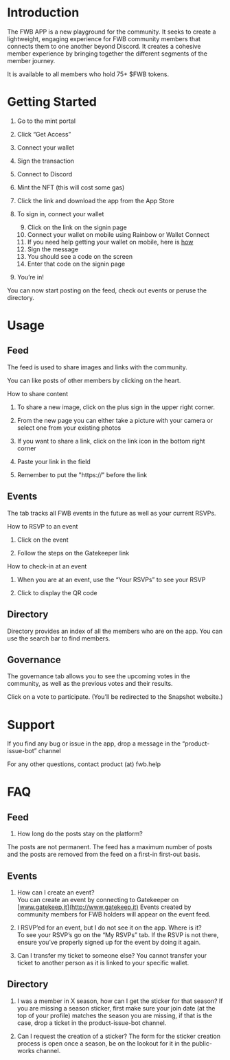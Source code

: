 # Introduction

The FWB APP is a new playground for the community. It seeks to create a lightweight, engaging experience for FWB community members that connects them to one another beyond Discord. It creates a cohesive member experience by bringing together the different segments of the member journey.

  

It is available to all members who hold 75+ $FWB tokens.

# Getting Started

1.  Go to the mint portal
    
2.  Click “Get Access”
    
3.  Connect your wallet
    
4.  Sign the transaction
    
5.  Connect to Discord
    
6.  Mint the NFT (this will cost some gas)
    
7.  Click the link and download the app from the App Store
    
8.  To sign in, connect your wallet

	9. Click on the link on the signin page
	10. Connect your wallet on mobile using Rainbow or Wallet Connect
	11. If you need help getting your wallet on mobile, here is [how](https://learn.rainbow.me/connect-to-a-website-or-app)
	12. Sign the message
	13. You should see a code on the screen
	14. Enter that code on the signin page
	
9. You’re in!
    

  

You can now start posting on the feed, check out events or peruse the directory.

# Usage

## Feed

The feed is used to share images and links with the community.

You can like posts of other members by clicking on the heart.

  

How to share content

  

1.  To share a new image, click on the plus sign in the upper right corner.
    
2.  From the new page you can either take a picture with your camera or select one from your existing photos
    
3.  If you want to share a link, click on the link icon in the bottom right corner
    

  1.  Paste your link in the field
    
  2.  Remember to put the "https://" before the link
    

  

## Events

The tab tracks all FWB events in the future as well as your current RSVPs.

  

How to RSVP to an event

  

1.  Click on the event
    
2.  Follow the steps on the Gatekeeper link
    

  

How to check-in at an event

  

1.  When you are at an event, use the “Your RSVPs” to see your RSVP
    
2.  Click to display the QR code
    

## Directory

Directory provides an index of all the members who are on the app. You can use the search bar to find members.

## Governance

The governance tab allows you to see the upcoming votes in the community, as well as the previous votes and their results.

  

Click on a vote to participate. (You’ll be redirected to the Snapshot website.)

# Support

If you find any bug or issue in the app, drop a message in the “product-issue-bot” channel

  

For any other questions, contact product (at) fwb.help

# FAQ

## Feed

1.  How long do the posts stay on the platform?

The posts are not permanent. The feed has a maximum number of posts and the posts are removed from the feed on a first-in first-out basis.

  

## Events

1.  How can I create an event?    
You can create an event by connecting to Gatekeeper on [www.gatekeep.it](http://www.gatekeep.it)
Events created by community members for FWB holders will appear on the event feed.

2.  I RSVP’ed for an event, but I do not see it on the app. Where is it?   
To see your RSVP’s go on the “My RSVPs” tab. If the RSVP is not there, ensure you’ve properly signed up for the event by doing it again.

3.  Can I transfer my ticket to someone else?
You cannot transfer your ticket to another person as it is linked to your specific wallet.

## Directory

1.  I was a member in X season, how can I get the sticker for that season?
If you are missing a season sticker, first make sure your join date (at the top of your profile) matches the season you are missing, if that is the case, drop a ticket in the product-issue-bot channel.

2.  Can I request the creation of a sticker?
The form for the sticker creation process is open once a season, be on the lookout for it in the public-works channel.
